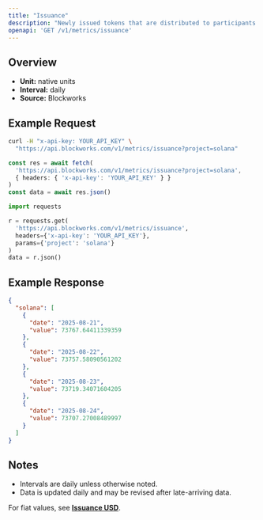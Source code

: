 ```yaml
---
title: "Issuance"
description: "Newly issued tokens that are distributed to participants (such as validators, miners, or stakers) as compensation for participating in consensus."
openapi: 'GET /v1/metrics/issuance'
---
```


## Overview

- **Unit:** native units
- **Interval:** daily
- **Source:** Blockworks

## Example Request

<CodeGroup>

```bash cURL
curl -H "x-api-key: YOUR_API_KEY" \
  "https://api.blockworks.com/v1/metrics/issuance?project=solana"
```

```typescript TypeScript
const res = await fetch(
  'https://api.blockworks.com/v1/metrics/issuance?project=solana',
  { headers: { 'x-api-key': 'YOUR_API_KEY' } }
)
const data = await res.json()
```

```python Python
import requests

r = requests.get(
  'https://api.blockworks.com/v1/metrics/issuance',
  headers={'x-api-key': 'YOUR_API_KEY'},
  params={'project': 'solana'}
)
data = r.json()
```

</CodeGroup>

## Example Response

```json
{
  "solana": [
    {
      "date": "2025-08-21",
      "value": 73767.64411339359
    },
    {
      "date": "2025-08-22",
      "value": 73757.58090561202
    },
    {
      "date": "2025-08-23",
      "value": 73719.34071604205
    },
    {
      "date": "2025-08-24",
      "value": 73707.27008489997
    }
  ]
}
```

## Notes
- Intervals are daily unless otherwise noted.
- Data is updated daily and may be revised after late-arriving data.


<Note>For fiat values, see **[Issuance USD](./issuance-usd)**.</Note>